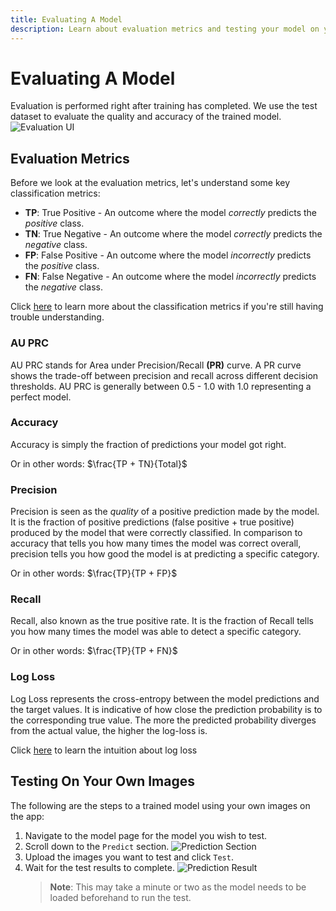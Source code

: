 ```yaml
---
title: Evaluating A Model
description: Learn about evaluation metrics and testing your model on your own data.
---
```


# Evaluating A Model

Evaluation is performed right after training has completed. We use the test
dataset to evaluate the quality and accuracy of the trained model.
![Evaluation UI][1]

## Evaluation Metrics

Before we look at the evaluation metrics, let's understand some key classification metrics:

-   **TP**: True Positive - An outcome where the model _correctly_ predicts the _positive_ class.
-   **TN**: True Negative - An outcome where the model _correctly_ predicts the _negative_ class.
-   **FP**: False Positive - An outcome where the model _incorrectly_ predicts the _positive_ class.
-   **FN**: False Negative - An outcome where the model _incorrectly_ predicts the _negative_ class.

Click [here][2] to learn more about the classification metrics if you're still having trouble understanding.

### AU PRC

AU PRC stands for Area under Precision/Recall **(PR)** curve. A PR curve shows the trade-off between precision
and recall across different decision thresholds. AU PRC is generally between 0.5 - 1.0 with 1.0 representing a perfect
model.

### Accuracy

Accuracy is simply the fraction of predictions your model got right.

Or in other words: $\frac{TP + TN}{Total}$

### Precision

Precision is seen as the _quality_ of a positive prediction made by the model. It is the fraction of positive predictions
(false positive + true positive) produced by the model that were correctly classified. In comparison to accuracy that
tells you how many times the model was correct overall, precision tells you how good the model is at predicting a specific
category.

Or in other words: $\frac{TP}{TP + FP}$

### Recall

Recall, also known as the true positive rate. It is the fraction of
Recall tells you how many times the model was able to detect a specific category.

Or in other words: $\frac{TP}{TP + FN}$

### Log Loss

Log Loss represents the cross-entropy between the model predictions and the target values. It is
indicative of how close the prediction probability is to the corresponding true value. The more the
predicted probability diverges from the actual value, the higher the log-loss is.

Click [here][3] to learn the intuition about log loss

## Testing On Your Own Images

The following are the steps to a trained model using your own images on the app:

1.  Navigate to the model page for the model you wish to test.
2.  Scroll down to the `Predict` section.
    ![Prediction Section][4]
3.  Upload the images you want to test and click `Test`.
4.  Wait for the test results to complete.
    ![Prediction Result][5]
    > **Note**: This may take a minute or two as the model needs to be loaded beforehand to run the test.

[1]: /docs/ui/image-classification-evaluation/1.jpg 'Evaluation UI'
[2]: https://developers.google.com/machine-learning/crash-course/classification/true-false-positive-negative 'Classification Metrics More Info'
[3]: https://towardsdatascience.com/intuition-behind-log-loss-score-4e0c9979680a 'Log Loss Intuition'
[4]: /docs/ui/image-classification-evaluation/2.jpg 'Prediction Section'
[5]: /showcase/model_predictions.jpg 'Prediction Result'
